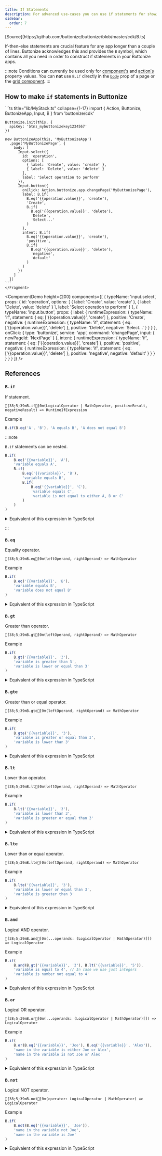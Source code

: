 ```yaml
---
title: If Statements
description: For advanced use-cases you can use if statements for showing conditional UI.
sidebar:
  order: 7
---
```



<FrameworkSelect>
	<FrameworkContent>
		<Fragment slot="cdk">
			[Source](https://github.com/buttonize/buttonize/blob/master/cdk/B.ts)
		</Fragment>
	</FrameworkContent>
</FrameworkSelect>

If-then-else statements are crucial feature for any app longer than a couple of lines. Buttonize acknowledges this and provides the `B`
symbol, which contains all you need in order to construct if statements in your Buttonize apps.

:::note
Conditions can currently be used only for [component's](/core-concepts/components/) and [action's](/core-concepts/actions/) property values. You can **not** use `B.if` directly in the
[`body`](/core-concepts/apps-and-pages/#body) prop of a page or the [grid component](components/display-grid/).
:::

## How to make `if` statements in Buttonize

<FrameworkContent>
  <Fragment slot="cdk">
    ```ts title="lib/MyStack.ts" collapse={1-17}
    import { Action, Buttonize, ButtonizeApp, Input, B } from 'buttonize/cdk'

    Buttonize.init(this, {
      apiKey: 'btnz_mybuttonizekey1234567'
    })

    new ButtonizeApp(this, 'MyButtonizeApp')
      .page('MyButtonizePage', {
        body: [
          Input.select({
            id: 'operation',
            options: [
              { label: 'Create', value: 'create' },
              { label: 'Delete', value: 'delete' }
            ],
            label: 'Select operation to perform'
          }),
          Input.button({
            onClick: Action.buttonize.app.changePage('MyButtonizePage'),
            label: B.if(
              B.eq('{{operation.value}}', 'create'),
              'Create',
              B.if(
                B.eq('{{operation.value}}', 'delete'),
                'Delete',
                'Select...'
              )
            ),
            intent: B.if(
              B.eq('{{operation.value}}', 'create'),
              'positive',
              B.if(
                B.eq('{{operation.value}}', 'delete'),
                'negative',
                'default'
              )
            )
          })
        ]
      })
    ```
    </Fragment>

</FrameworkContent>

<ComponentDemo
	height={200}
	components={[
		{
			typeName: 'input.select',
			props: {
				id: 'operation',
				options: [
					{ label: 'Create', value: 'create' },
					{ label: 'Delete', value: 'delete' }
				],
				label: 'Select operation to perform'
			}
		},
		{
			typeName: 'input.button',
			props: {
				label: {
					runtimeExpression: {
						typeName: 'if',
						statement: { eq: ['{{operation.value}}', 'create'] },
						positive: 'Create',
						negative: {
							runtimeExpression: {
								typeName: 'if',
								statement: { eq: ['{{operation.value}}', 'delete'] },
								positive: 'Delete',
								negative: 'Select...'
							}
						}
					}
				},
				onClick: {
					type: 'buttonize',
					service: 'app',
					command: 'changePage',
					input: {
						newPageId: 'NextPage'
					}
				},
				intent: {
					runtimeExpression: {
						typeName: 'if',
						statement: { eq: ['{{operation.value}}', 'create'] },
						positive: 'positive',
						negative: {
							runtimeExpression: {
								typeName: 'if',
								statement: { eq: ['{{operation.value}}', 'delete'] },
								positive: 'negative',
								negative: 'default'
							}
						}
					}
				}
			}
		}
	]}
/>

## References

### `B.if`

If statement.

```ansi frame="none"
[38;5;39mB.if[0m(LogicalOperator | MathOperator, positiveResult, negativeResult) => RuntimeIfExpression
```

Example

```ts
B.if(B.eq('A', 'B'), 'A equals B', 'A does not equal B')
```

:::note

`B.if` statements can be nested.

```ts
B.if(
	B.eq('{{variable}}', 'A'),
	'variable equals A',
	B.if(
		B.eq('{{variable}}', 'B'),
		'variable equals B',
		B.if(
			B.eq('{{variable}}', 'C'),
			'variable equals C',
			'variable is not equal to either A, B or C'
		)
	)
)
```

<details>
  <summary>Equivalent of this expression in TypeScript</summary>
  
  ```ts
  if (variable == 'A') {
    return 'variable equals A'
  } else {
    if (variable == 'B') {
      return 'variable equals B'
    } else {
      if (variable == 'C') {
        return 'variable equals C'
      } else {
        return 'variable is not equal to either A, B or C'
      }
    }
  }
  ```
</details>

:::

### `B.eq`

Equality operator.

```ansi frame="none"
[38;5;39mB.eq[0m(leftOperand, rightOperand) => MathOperator
```

Example

```ts
B.if(
	B.eq('{{variable}}', 'B'),
	'variable equals B',
	'variable does not equal B'
)
```

<details>
  <summary>Equivalent of this expression in TypeScript</summary>
  
  ```ts
  if (variable == 'B') {
    return 'variable equals B' 
  } else {
    return 'variable does not equal B'
  }
  ```
</details>

### `B.gt`

Greater than operator.

```ansi frame="none"
[38;5;39mB.gt[0m(leftOperand, rightOperand) => MathOperator
```

Example

```ts
B.if(
	B.gt('{{variable}}', '3'),
	'variable is greater than 3',
	'variable is lower or equal than 3'
)
```

<details>
  <summary>Equivalent of this expression in TypeScript</summary>
  
  ```ts
  if (variable > 3) {
    return 'variable is greater than 3' 
  } else {
    return 'variable is lower or equal than 3'
  }
  ```
</details>

### `B.gte`

Greater than or equal operator.

```ansi frame="none"
[38;5;39mB.gte[0m(leftOperand, rightOperand) => MathOperator
```

Example

```ts
B.if(
	B.gte('{{variable}}', '3'),
	'variable is greater or equal than 3',
	'variable is lower than 3'
)
```

<details>
  <summary>Equivalent of this expression in TypeScript</summary>
  
  ```ts
  if (variable >= 3) {
    return 'variable is greater or equal than 3' 
  } else {
    return 'variable is lower than 3'
  }
  ```
</details>

### `B.lt`

Lower than operator.

```ansi frame="none"
[38;5;39mB.lt[0m(leftOperand, rightOperand) => MathOperator
```

Example

```ts
B.if(
	B.lt('{{variable}}', '3'),
	'variable is lower than 3',
	'variable is greater or equal than 3'
)
```

<details>
  <summary>Equivalent of this expression in TypeScript</summary>
  
  ```ts
  if (variable < 3) {
    return 'variable is lower than 3' 
  } else {
    return 'variable is greater or equal than 3'
  }
  ```
</details>

### `B.lte`

Lower than or equal operator.

```ansi frame="none"
[38;5;39mB.lte[0m(leftOperand, rightOperand) => MathOperator
```

Example

```ts
B.if(
	B.lte('{{variable}}', '3'),
	'variable is lower or equal than 3',
	'variable is greater than 3'
)
```

<details>
  <summary>Equivalent of this expression in TypeScript</summary>
  
  ```ts
  if (variable <= 3) {
    return 'variable is lower or equal than 3' 
  } else {
    return 'variable is greater than 3'
  }
  ```
</details>

### `B.and`

Logical AND operator.

```ansi frame="none"
[38;5;39mB.and[0m(...operands: (LogicalOperator | MathOperator)[]) => LogicalOperator
```

Example

```ts
B.if(
	B.and(B.gt('{{variable}}', '3'), B.lt('{{variable}}', '5')),
	'variable is equal to 4', // In case we use just integers
	'variable is number not equal to 4'
)
```

<details>
  <summary>Equivalent of this expression in TypeScript</summary>
  
  ```ts
  if (variable > 3 && variable < 5) {
    return 'variable is equal to 4' // In case we use just integers
  } else {
    return 'variable is number not equal to 4'
  }
  ```
</details>

### `B.or`

Logical OR operator.

```ansi frame="none"
[38;5;39mB.or[0m(...operands: (LogicalOperator | MathOperator)[]) => LogicalOperator
```

Example

```ts
B.if(
	B.or(B.eq('{{variable}}', 'Joe'), B.eq('{{variable}}', 'Alex')),
	'name in the variable is either Joe or Alex',
	'name in the variable is not Joe or Alex'
)
```

<details>
  <summary>Equivalent of this expression in TypeScript</summary>
  
  ```ts
  if (variable === 'Joe' || variable === 'Alex') {
    return 'name in the variable is either Joe or Alex'
  } else {
    return 'name in the variable is not Joe or Alex'
  }
  ```
</details>

### `B.not`

Logical NOT operator.

```ansi frame="none"
[38;5;39mB.not[0m(operator: LogicalOperator | MathOperator) => LogicalOperator
```

Example

```ts
B.if(
	B.not(B.eq('{{variable}}', 'Joe')),
	'name in the variable not Joe',
	'name in the variable is Joe'
)
```

<details>
  <summary>Equivalent of this expression in TypeScript</summary>
  
  ```ts
  if (!(variable === 'Joe')) {
    return 'name in the variable not Joe'
  } else {
    return 'name in the variable is Joe'
  }
  ```
</details>
